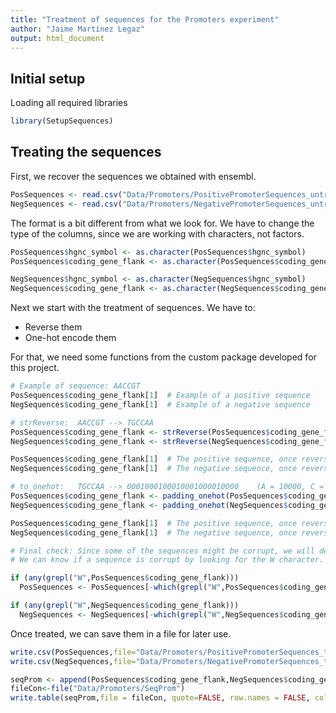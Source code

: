 ```yaml
---
title: "Treatment of sequences for the Promoters experiment"
author: "Jaime Martínez Legaz"
output: html_document
---
```


## Initial setup

Loading all required libraries

```r
library(SetupSequences)
```

## Treating the sequences

First, we recover the sequences we obtained with ensembl.

```r
PosSequences <- read.csv("Data/Promoters/PositivePromoterSequences_untreated")
NegSequences <- read.csv("Data/Promoters/NegativePromoterSequences_untreated")
```

The format is a bit different from what we look for. We have to change the type of the columns, since we are working with characters, not factors.

```r

PosSequences$hgnc_symbol <- as.character(PosSequences$hgnc_symbol)
PosSequences$coding_gene_flank <- as.character(PosSequences$coding_gene_flank)

NegSequences$hgnc_symbol <- as.character(NegSequences$hgnc_symbol)
NegSequences$coding_gene_flank <- as.character(NegSequences$coding_gene_flank)

```

Next we start with the treatment of sequences. We have to:

- Reverse them
- One-hot encode them

For that, we need some functions from the custom package developed for this project.

```r
# Example of sequence: AACCGT
PosSequences$coding_gene_flank[1]  # Example of a positive sequence
NegSequences$coding_gene_flank[1]  # Example of a negative sequence

# strReverse:  AACCGT --> TGCCAA
PosSequences$coding_gene_flank <- strReverse(PosSequences$coding_gene_flank)
NegSequences$coding_gene_flank <- strReverse(NegSequences$coding_gene_flank)

PosSequences$coding_gene_flank[1]  # The positive sequence, once reversed
NegSequences$coding_gene_flank[1]  # The negative sequence, once reversed

# to_onehot:   TGCCAA --> 0001000100010001000010000    (A = 10000, C = 01000, G = 00100, T = 00010, X = 00001)
PosSequences$coding_gene_flank <- padding_onehot(PosSequences$coding_gene_flank)
NegSequences$coding_gene_flank <- padding_onehot(NegSequences$coding_gene_flank)

PosSequences$coding_gene_flank[1]  # The positive sequence, once reversed and one-hot encoded
NegSequences$coding_gene_flank[1]  # The negative sequence, once reversed and one-hot encoded

# Final check: Since some of the sequences might be corrupt, we will delete the ones that are corrupt, if they exist
# We can know if a sequence is corrupt by looking for the W character. When one-hot encoding, we encoded everything that was not an A, T, C or G with a "W"

if (any(grepl("W",PosSequences$coding_gene_flank)))
  PosSequences <- PosSequences[-which(grepl("W",PosSequences$coding_gene_flank)),]

if (any(grepl("W",NegSequences$coding_gene_flank)))
  NegSequences <- NegSequences[-which(grepl("W",NegSequences$coding_gene_flank)),]
```

Once treated, we can save them in a file for later use.

```r
write.csv(PosSequences,file="Data/Promoters/PositivePromoterSequences_treated", row.names = FALSE, quote = FALSE)
write.csv(NegSequences,file="Data/Promoters/NegativePromoterSequences_treated", row.names = FALSE, quote = FALSE)

seqProm <- append(PosSequences$coding_gene_flank,NegSequences$coding_gene_flank)
fileCon<-file("Data/Promoters/SeqProm")
write.table(seqProm,file = fileCon, quote=FALSE, row.names = FALSE, col.names = FALSE)
```

